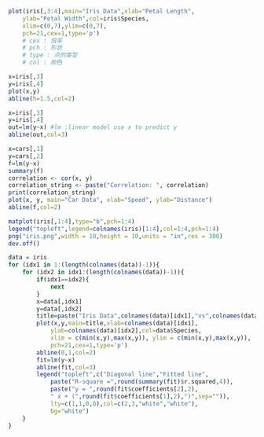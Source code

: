 ```R
plot(iris[,3:4],main="Iris Data",xlab="Petal Length",
    ylab="Petal Width",col=iris$Species,
    xlim=c(0,7),ylim=c(0,7),
    pch=21,cex=1,type='p')
    # cex : 倍率
    # pch : 形状
    # type : 点的类型
    # col : 颜色
```
```R
x=iris[,3]
y=iris[,4]
plot(x,y)
abline(h=1.5,col=2)
```
```R
x=iris[,3]
y=iris[,4]
out=lm(y~x) #lm :linear model use x to predict y
abline(out,col=3)
```
```R
x=cars[,1]
y=cars[,2]
f=lm(y~x)
summary(f)
correlation <- cor(x, y)
correlation_string <- paste("Correlation: ", correlation)
print(correlation_string)
plot(x, y, main="Car Data", xlab="Speed", ylab="Distance")
abline(f,col=2)

```
```R
matplot(iris[,1:4],type="b",pch=1:4)
legend("topleft",legend=colnames(iris)[1:4],col=1:4,pch=1:4)
png("iris.png",width = 10,height = 10,units = "in",res = 300)
dev.off()
```
```R
data = iris
for (idx1 in 1:(length(colnames(data))-1)){
    for (idx2 in idx1:(length(colnames(data))-1)){
        if(idx1==idx2){
            next
        }
        x=data[,idx1]
        y=data[,idx2]
        title=paste("Iris Data",colnames(data)[idx1],"vs",colnames(data)[idx2])
        plot(x,y,main=title,xlab=colnames(data)[idx1],
            ylab=colnames(data)[idx2],col=data$Species,
            xlim = c(min(x,y),max(x,y)), ylim = c(min(x,y),max(x,y)),
            pch=21,cex=1,type='p')
        abline(0,1,col=2)
        fit=lm(y~x)
        abline(fit,col=3)
        legend("topleft",c("Diagonal line","Fitted line",
            paste("R-square =",round(summary(fit)$r.squared,4)),
            paste("y = ",round(fit$coefficients[2],2),
            " x + (",round(fit$coefficients[1],2),")",sep="")),
            lty=c(1,1,0,0),col=c(2,3,"white","white"),
            bg="white")
    }
}
```